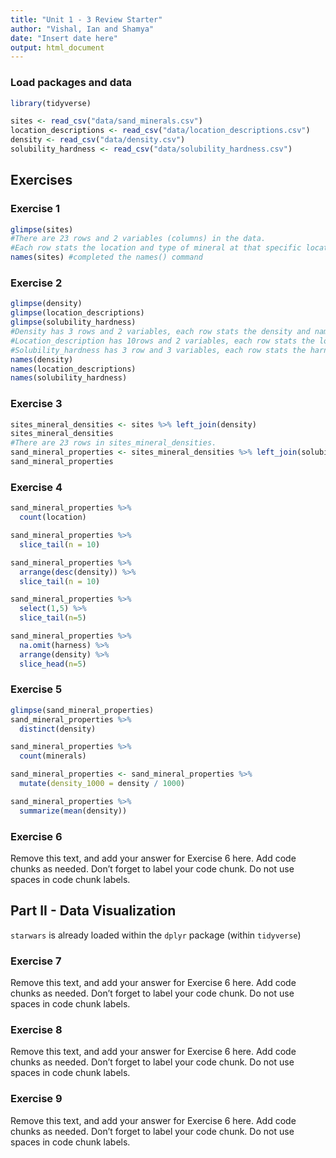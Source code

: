 ```yaml
---
title: "Unit 1 - 3 Review Starter"
author: "Vishal, Ian and Shamya"
date: "Insert date here"
output: html_document
---
```


### Load packages and data

```r
library(tidyverse) 
```

```r
sites <- read_csv("data/sand_minerals.csv")
location_descriptions <- read_csv("data/location_descriptions.csv")
density <- read_csv("data/density.csv")
solubility_hardness <- read_csv("data/solubility_hardness.csv")
```

## Exercises

### Exercise 1

```r
glimpse(sites)
#There are 23 rows and 2 variables (columns) in the data.
#Each row stats the location and type of mineral at that specific location. 
names(sites) #completed the names() command
```


### Exercise 2
```r
glimpse(density)
glimpse(location_descriptions)
glimpse(solubility_hardness)
#Density has 3 rows and 2 variables, each row stats the density and name of mineral.
#Location_description has 10rows and 2 variables, each row stats the location identifier and the description of that location.
#Solubility_hardness has 3 row and 3 variables, each row stats the harness, solubility of each mineral.
names(density)
names(location_descriptions)
names(solubility_hardness)
```

### Exercise 3

```r
sites_mineral_densities <- sites %>% left_join(density)
sites_mineral_densities
#There are 23 rows in sites_mineral_densities.
sand_mineral_properties <- sites_mineral_densities %>% left_join(solubility_hardness)
sand_mineral_properties
```

### Exercise 4
```r
sand_mineral_properties %>%
  count(location)
```

```r
sand_mineral_properties %>%  
  slice_tail(n = 10)
```

```r
sand_mineral_properties %>% 
  arrange(desc(density)) %>%
  slice_tail(n = 10)
```

```r
sand_mineral_properties %>% 
  select(1,5) %>% 
  slice_tail(n=5)
```
```r
sand_mineral_properties %>% 
  na.omit(harness) %>% 
  arrange(density) %>% 
  slice_head(n=5)
```

### Exercise 5

```r
glimpse(sand_mineral_properties)
sand_mineral_properties %>%
  distinct(density)
```

```r
sand_mineral_properties %>%
  count(minerals)
```

```r
sand_mineral_properties <- sand_mineral_properties %>% 
  mutate(density_1000 = density / 1000)
```

```r
sand_mineral_properties %>% 
  summarize(mean(density))
```

### Exercise 6

Remove this text, and add your answer for Exercise 6 here.
Add code chunks as needed.
Don't forget to label your code chunk.
Do not use spaces in code chunk labels.

## Part II - Data Visualization

`starwars` is already loaded within the `dplyr` package (within `tidyverse`)

### Exercise 7

Remove this text, and add your answer for Exercise 6 here.
Add code chunks as needed.
Don't forget to label your code chunk.
Do not use spaces in code chunk labels.

### Exercise 8

Remove this text, and add your answer for Exercise 6 here.
Add code chunks as needed.
Don't forget to label your code chunk.
Do not use spaces in code chunk labels.

### Exercise 9

Remove this text, and add your answer for Exercise 6 here.
Add code chunks as needed.
Don't forget to label your code chunk.
Do not use spaces in code chunk labels.
